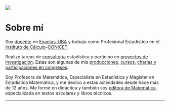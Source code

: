 ![](yo4800x1200.jpg)

# Sobre mí {#sobremi .unnumbered}

Soy [docente](docencia.qmd#sec-docencia) en [Exactas-UBA](https://web.dm.uba.ar/index.php/institucional/integrantes/jtp/teacher/parada-dani) y trabajo como Profesional Estadístico en el [Instituto de Cálculo](https://ic.fcen.uba.ar/institucional/integrantes/daniela-parada)-[CONICET](https://www.conicet.gov.ar/new_scp/detalle.php?id=65539&keywords=daniela%2Bparada&articulos=yes).

Realizo tareas de [consultoría](profesional.qmd#sec-consult) estadística y participo en [proyectos de investigación](profesional.qmd#sec-invest). Estas son algunas de mis [producciones](producciones.qmd), [cursos](cursosycongresos.qmd#sec-cursos),  [charlas y participaciones en congresos](cursosycongresos.qmd#sec-congresos).

Soy Profesora de Matemática, Especialista en Estadística y Magíster en Estadística Matemática, y me dedico a estas actividades desde hace más de 12 años. Me formé en didáctica y también soy [editora de Matemática](profesional.qmd#sec-edit), especializada en textos escolares y libros técnicos. 

------------------------------------------------------------------------
